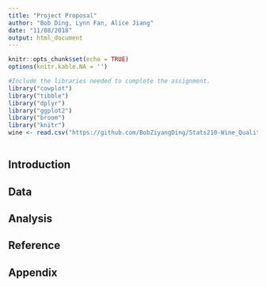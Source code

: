 ```yaml
---
title: "Project Proposal"
author: "Bob Ding, Lynn Fan, Alice Jiang"
date: "11/08/2018"
output: html_document
---
```


```r
knitr::opts_chunk$set(echo = TRUE)
options(knitr.kable.NA = '')
```

```r
#Include the libraries needed to complete the assignment.
library("cowplot")
library("tibble")
library("dplyr")
library("ggplot2")
library("broom")
library("knitr")
wine <- read.csv("https://github.com/BobZiyangDing/Stats210-Wine_Quality/redwine_quality.csv")
      
```
## Introduction
## Data
## Analysis
## Reference
## Appendix

<!-- Label each question and question part (if applicable) clearly using R Markdown syntax. -->



